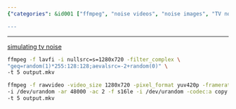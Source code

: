 ```yaml
---
{"categories": &id001 ["ffmpeg", "noise videos", "noise images", "TV noise simulation", "video generation", "image generation", "video editing"], "category": "noise_generation", "date": "2022-11-09 16:43:31", "description": "In this article, you will learn how to generate noise videos and images using the ffmpeg software. The commands demonstrated will teach you how to create a 5-second TV noise video by employing different methods.", "tags": *id001, "title": "generate noise image, noise video, noise audio with ffmpeg for test"}

---
```


------
[simulating tv noise](https://stackoverflow.com/questions/15792105/simulating-tv-noise)
```bash
ffmpeg -f lavfi -i nullsrc=s=1280x720 -filter_complex \
"geq=random(1)*255:128:128;aevalsrc=-2+random(0)" \
-t 5 output.mkv
```
```bash
ffmpeg -f rawvideo -video_size 1280x720 -pixel_format yuv420p -framerate 25 \
-i /dev/urandom -ar 48000 -ac 2 -f s16le -i /dev/urandom -codec:a copy \
-t 5 output.mkv
```

